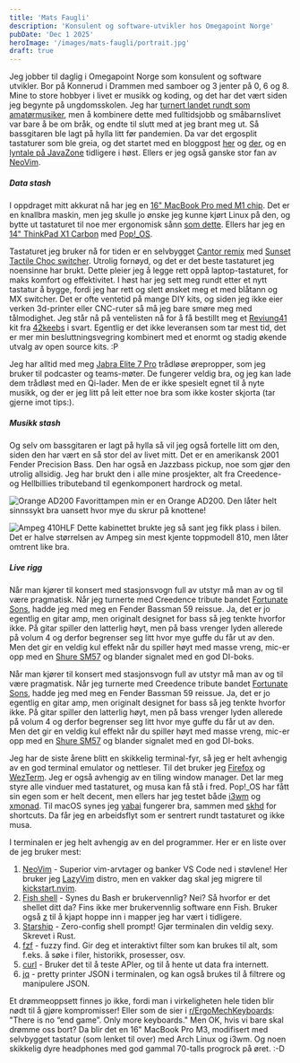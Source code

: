 ```yaml
---
title: 'Mats Faugli'
description: 'Konsulent og software-utvikler hos Omegapoint Norge'
pubDate: 'Dec 1 2025'
heroImage: '/images/mats-faugli/portrait.jpg'
draft: true
---
```









<Question1/>

Jeg jobber til daglig i Omegapoint Norge som konsulent og software utvikler.
Bor på Konnerud i Drammen med samboer og 3 jenter på 0, 6 og 8.
Mine to store hobbyer i livet er musikk og koding, og det har det vært
siden jeg begynte på ungdomsskolen.
Jeg har [turnert landet rundt som
amatørmusiker](https://fowlie.github.io/music), men å kombinere dette
med fulltidsjobb og småbarnslivet var bare å be om bråk, og endte til
slutt med at jeg brant meg ut.
Så bassgitaren ble lagt på hylla litt før pandemien.
Da var det ergosplit tastaturer som ble greia, og det startet med en
bloggpost [her](https://www.kode24.no/artikkel/sann-endte-mats-med-et-42-tasters-ortholineaert-tastastur-og-us-colemak-layout/75645210)
og [der](https://www.kode24.no/artikkel/42-taster-ble-for-mye-sa-na-har-mats-bygd-seg-eget-tastatur-med-bare-36/77013864),
og en [lyntale på
JavaZone](https://2023.javazone.no/program/7577776c-c098-4699-9044-6e2367cd0802)
tidligere i høst. Ellers er jeg også ganske stor fan av
[NeoVim](https://neovim.io).

<Question2/>

##### Data stash

I oppdraget mitt akkurat nå har jeg en [16" MacBook Pro med M1
chip](https://www.power.no/data-og-tilbehoer/pc-og-mac/baerbar-pc-og-macbook/apple-macbook-pro-2021-mk1h3ha-16-1-tb-soelvfinish/p-1214932/?q=macbook%20pro%202021%2016).
Det er en knallbra maskin, men jeg skulle jo ønske jeg
kunne kjørt Linux på den, og bytte ut tastaturet til noe mer ergonomisk sånn
[som dette](https://kbd.news/Custom-Reform-keyboard-1375.html). Ellers
har jeg en [14" ThinkPad X1
Carbon](https://www.komplett.no/product/1245998/pc-nettbrett/pc-baerbar-laptop/lenovo-thinkpad-x1-carbon-g11-14-full-hd)
med [Pop!\_OS](https://pop.system76.com).

Tastaturet jeg bruker nå for tiden er en selvbygget [Cantor
remix](https://github.com/nilokr/cantor-remix) med [Sunset Tactile
Choc switcher](https://lowprokb.ca/products/sunset-tactile-choc-switches).
Utrolig fornøyd, og det er det beste tastaturet jeg noensinne har
brukt. Dette pleier jeg å legge rett oppå laptop-tastaturet, for maks
komfort og effektivitet. I høst har jeg sett meg rundt etter et nytt
tastatur å bygge, fordi jeg har rett og slett ønsket meg et med
blåtann og MX switcher. Det er ofte ventetid på mange DIY kits, og
siden jeg ikke eier verken 3d-printer eller CNC-ruter så må jeg bare
smøre meg med tålmodighet. Jeg står nå på ventelisten nå for å få
bestillt meg et
[Reviung41](https://github.com/gtips/reviung/tree/master/reviung41)
kit fra [42keebs](https://42keebs.eu) i svart. Egentlig er det ikke
leveransen som tar mest tid, det er mer min besluttningsvegring
kombinert med et enormt og stadig økende utvalg av open source kits.
:P

Jeg har alltid med meg [Jabra Elite 7
Pro](https://www.jabra.no/bluetooth-headsets/jabra-elite-7-pro)
trådløse ørepropper, som jeg bruker til podcaster og teams-møter. De
fungerer veldig bra, og jeg kan lade dem trådløst med en Qi-lader. Men
de er ikke spesielt egnet til å nyte musikk, og der er jeg litt på
leit etter noe bra som ikke koster skjorta (tar gjerne imot tips:).

##### Musikk stash

Og selv om bassgitaren er lagt på hylla så vil jeg også fortelle litt om den,
siden den har vært en så stor del av livet mitt. Det er en amerikansk
2001 Fender
Precision Bass. Den har også en Jazzbass pickup, noe som gjør den utrolig
allsidig. Jeg har brukt den i alle mine prosjekter, alt fra Creedence- og
Hellbillies tributeband til egenkomponert hardrock og metal.

![Orange AD200](https://orangeamps.com/wp-content/uploads/2010/05/AD200-BASS-MK3-2-1030x1030.png)
Favorittampen min er en Orange AD200. Den låter helt sinnssykt bra
uansett hvor mye du skrur på knottene!

![Ampeg 410HLF](https://ampeg.com/products/classic/images/hero-slider/SVT-410HLF_Webhero1.jpg)
Dette kabinettet brukte jeg så sant jeg fikk plass i bilen. Det er
halve størrelsen av Ampeg sin mest kjente toppmodell 810, men låter
omtrent like bra.

##### Live rigg

Når man kjører til konsert med stasjonsvogn full av utstyr må man av
og til være pragmatisk.
Når jeg turnerte med Creedence tribute bandet [Fortunate
Sons](https://www.creedencenorge.no), hadde jeg med meg en Fender
Bassman 59 reissue. Ja, det er jo egentlig en gitar amp, men originalt
designet for bass så jeg tenkte hvorfor ikke. På gitar spiller den
latterlig høyt, men på bass vrenger lyden allerede på volum 4 og
derfor begrenser seg litt hvor mye guffe du får ut av den. Men det gir
en veldig kul effekt når du spiller høyt med masse vreng, mic-er opp
med en [Shure SM57](https://www.shure.com/en-US/products/microphones/sm57?variant=SM57-LC)
og blander signalet med en god DI-boks.

Når man kjører til konsert med stasjonsvogn full av utstyr må man av
og til være pragmatisk.
Når jeg turnerte med Creedence tribute bandet [Fortunate
Sons](https://www.creedencenorge.no), hadde jeg med meg en Fender
Bassman 59 reissue. Ja, det er jo egentlig en gitar amp, men originalt
designet for bass så jeg tenkte hvorfor ikke. På gitar spiller den
latterlig høyt, men på bass vrenger lyden allerede på volum 4 og
derfor begrenser seg litt hvor mye guffe du får ut av den. Men det gir
en veldig kul effekt når du spiller høyt med masse vreng, mic-er opp
med en [Shure SM57](https://www.shure.com/en-US/products/microphones/sm57?variant=SM57-LC)
og blander signalet med en god DI-boks.


<Question3/>


Jeg har de siste årene blitt en skikkelig terminal-fyr, så jeg er helt
avhengig av en god terminal emulator og nettleser. Til det bruker jeg
[Firefox](https://www.mozilla.org/nb-NO/firefox) og
[WezTerm](https://wezfurlong.org/wezterm). Jeg er også avhengig av en
tiling window manager. Det lar meg styre alle vinduer med tastaturet,
og musa kan få stå i fred. Pop!\_OS har fått sin egen som er helt
decent, men ellers har jeg testet både [i3wm](https://i3wm.org) og
[xmonad](https://xmonad.org). Til macOS synes jeg
[yabai](https://github.com/koekeishiya/yabai) fungerer bra, sammen med
[skhd](https://github.com/koekeishiya/skhd) for shortcuts. Da får jeg
en arbeidsflyt som er sentrert rundt tastaturet og ikke musa.

I terminalen er jeg helt avhengig av en del programmer. Her er en
liste over de jeg bruker mest:

1. [NeoVim](https://neovim.io) - Superior vim-arvtager og banker VS
Code ned i støvlene! Her bruker jeg [LazyVim](https://www.lazyvim.org)
distro, men en vakker dag skal jeg migrere til
[kickstart.nvim](https://github.com/nvim-lua/kickstart.nvim).
2. [Fish shell](https://fishshell.com) - Synes du Bash er
brukervennlig? Nei? Så hvorfor er det shellet ditt da? Fins ikke mer
brukervennlig software enn Fish. Bruker også
[z](https://github.com/jethrokuan/z) til å kjapt hoppe inn i mapper
jeg har vært i tidligere.
3. [Starship](https://starship.rs) - Zero-config shell prompt! Gjør
terminalen din veldig sexy. Skrevet i Rust.
4. [fzf](https://github.com/junegunn/fzf) - fuzzy find. Gir deg et
interaktivt filter som kan brukes til alt, som f.eks. å søke i filer,
historikk, prosesser, osv.
5. [curl](https://curl.se) - Bruker det til å teste APIer, og til å
hente ut data fra internett.
6. [jq](https://jqlang.github.io/jq) - pretty printer JSON i
terminalen, og kan også brukes til å filtrere og manipulere JSON.

<Question4/>

Et drømmeoppsett finnes jo ikke, fordi man i virkeligheten hele tiden
blir nødt til å gjøre kompromisser!
Eller som de sier i
[r/ErgoMechKeyboards](https://www.reddit.com/r/ErgoMechKeyboards/comments/kf9lpo/there_is_no_end_game_only_more_keyboards):
"There is no “end game”. Only more keyboards."
Men OK, hvis vi bare skal drømme oss bort? Da blir det en 16" MacBook
Pro M3, modifisert med selvbygget tastatur (som lenket til over) med
Arch Linux og i3wm.
Og noen skikkelig dyre headphones med god gammal 70-talls progrock på øret. :-D
